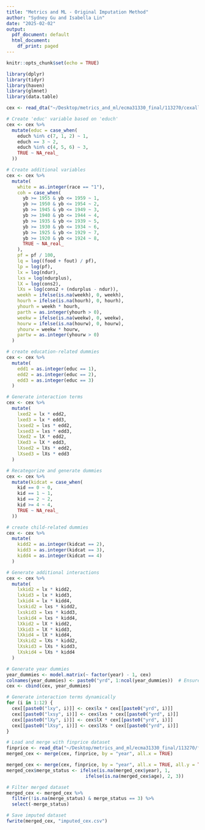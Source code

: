 ```yaml
---
title: "Metrics and ML - Original Imputation Method"
author: "Sydney Gu and Isabella Lin"
date: "2025-02-02"
output:
  pdf_document: default
  html_document:
    df_print: paged
---
```



```r
knitr::opts_chunk$set(echo = TRUE)
```

```r
library(dplyr)
library(tidyr)
library(haven)
library(glmnet)
library(data.table)
```

```r
cex <- read_dta("~/Desktop/metrics_and_ml/ecma31330_final/113270/cexall.dta")
```

```r
# Create 'educ' variable based on 'educh'
cex <- cex %>%
  mutate(educ = case_when(
    educh %in% c(7, 1, 2) ~ 1,
    educh == 3 ~ 2,
    educh %in% c(4, 5, 6) ~ 3,
    TRUE ~ NA_real_
  ))
```

```r
# Create additional variables
cex <- cex %>%
  mutate(
    white = as.integer(race == "1"),
    coh = case_when(
      yb >= 1955 & yb <= 1959 ~ 1,
      yb >= 1950 & yb <= 1954 ~ 2,
      yb >= 1945 & yb <= 1949 ~ 3,
      yb >= 1940 & yb <= 1944 ~ 4,
      yb >= 1935 & yb <= 1939 ~ 5,
      yb >= 1930 & yb <= 1934 ~ 6,
      yb >= 1925 & yb <= 1929 ~ 7,
      yb >= 1920 & yb <= 1924 ~ 8,
      TRUE ~ NA_real_
    ),
    pf = pf / 100,
    lq = log((food + fout) / pf),
    lp = log(pf),
    lx = log(ndur),
    lxs = log(ndurplus),
    lX = log(cons2),
    lXs = log(cons2 + (ndurplus - ndur)),
    weekh = ifelse(is.na(weekh), 0, weekh),
    hourh = ifelse(is.na(hourh), 0, hourh),
    yhourh = weekh * hourh,
    parth = as.integer(yhourh > 0),
    weekw = ifelse(is.na(weekw), 0, weekw),
    hourw = ifelse(is.na(hourw), 0, hourw),
    yhourw = weekw * hourw,
    partw = as.integer(yhourw > 0)
  )
```
```r
# create education-related dummies
cex <- cex %>%
  mutate(
    edd1 = as.integer(educ == 1),
    edd2 = as.integer(educ == 2),
    edd3 = as.integer(educ == 3)
  )

```


```r
# Generate interaction terms
cex <- cex %>%
  mutate(
    lxed2 = lx * edd2,
    lxed3 = lx * edd3,
    lxsed2 = lxs * edd2,
    lxsed3 = lxs * edd3,
    lXed2 = lX * edd2,
    lXed3 = lX * edd3,
    lXsed2 = lXs * edd2,
    lXsed3 = lXs * edd3
  )
```

```r
# Recategorize and generate dummies
cex <- cex %>%
  mutate(kidcat = case_when(
    kid == 0 ~ 0,
    kid == 1 ~ 1,
    kid == 2 ~ 2,
    kid >= 4 ~ 4,
    TRUE ~ NA_real_
  ))
```

```r
# create child-related dummies
cex <- cex %>%
  mutate(
    kidd2 = as.integer(kidcat == 2),
    kidd3 = as.integer(kidcat == 3),
    kidd4 = as.integer(kidcat == 4)
  )

```


```r
# Generate additional interactions
cex <- cex %>%
  mutate(
    lxkid2 = lx * kidd2,
    lxkid3 = lx * kidd3,
    lxkid4 = lx * kidd4,
    lxskid2 = lxs * kidd2,
    lxskid3 = lxs * kidd3,
    lxskid4 = lxs * kidd4,
    lXkid2 = lX * kidd2,
    lXkid3 = lX * kidd3,
    lXkid4 = lX * kidd4,
    lXskid2 = lXs * kidd2,
    lXskid3 = lXs * kidd3,
    lXskid4 = lXs * kidd4
  )
```

```r
# Generate year dummies
year_dummies <- model.matrix(~ factor(year) - 1, cex)
colnames(year_dummies) <- paste0("yrd", 1:ncol(year_dummies))  # Ensure yrd1, yrd2, ...
cex <- cbind(cex, year_dummies)
```

```r
# Generate interaction terms dynamically
for (i in 1:12) {
  cex[[paste0("lxy", i)]] <- cex$lx * cex[[paste0("yrd", i)]]
  cex[[paste0("lxsy", i)]] <- cex$lxs * cex[[paste0("yrd", i)]]
  cex[[paste0("lXy", i)]] <- cex$lX * cex[[paste0("yrd", i)]]
  cex[[paste0("lXsy", i)]] <- cex$lXs * cex[[paste0("yrd", i)]]
}
```

```r
# Load and merge with finprice dataset
finprice <- read_dta("~/Desktop/metrics_and_ml/ecma31330_final/113270/finprice.dta")
merged_cex <- merge(cex, finprice, by = "year", all.x = TRUE)
```

```r
merged_cex <- merge(cex, finprice, by = "year", all.x = TRUE, all.y = TRUE, suffixes = c("_data", "_finprice"))
merged_cex$merge_status <- ifelse(is.na(merged_cex$year), 1, 
                             ifelse(is.na(merged_cex$age), 2, 3))
```


```r
# Filter merged dataset
merged_cex <- merged_cex %>%
  filter(!is.na(merge_status) & merge_status == 3) %>%
  select(-merge_status)
```

```r
# Save imputed dataset
fwrite(merged_cex, "imputed_cex.csv")
```







